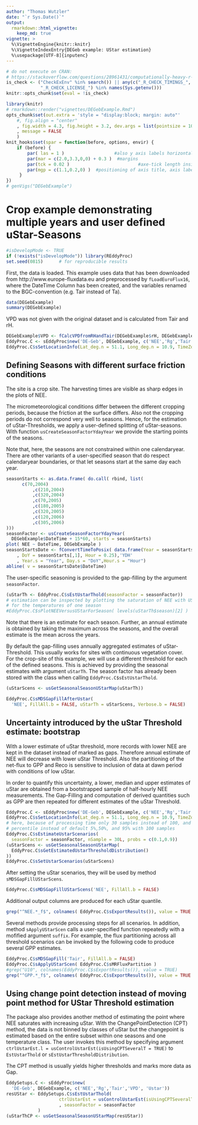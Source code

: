 ```yaml
---
author: "Thomas Wutzler"
date: "`r Sys.Date()`"
output: 
  rmarkdown::html_vignette:
    keep_md: true
vignette: >
  %\VignetteEngine{knitr::knitr}
  %\VignetteIndexEntry{DEGeb example: UStar estimation}
  %\usepackage[UTF-8]{inputenc}
---
```


```r
# do not execute on CRAN: 
# https://stackoverflow.com/questions/28961431/computationally-heavy-r-vignettes
is_check <- ("CheckExEnv" %in% search()) || any(c("_R_CHECK_TIMINGS_",
             "_R_CHECK_LICENSE_") %in% names(Sys.getenv()))
knitr::opts_chunk$set(eval = !is_check)
```

```r
library(knitr)
# rmarkdown::render("vignettes/DEGebExample.Rmd")
opts_chunk$set(out.extra = 'style = "display:block; margin: auto"'
    #, fig.align = "center"
    , fig.width = 4.3, fig.height = 3.2, dev.args = list(pointsize = 10)
    , message = FALSE
    )
knit_hooks$set(spar = function(before, options, envir) {
    if (before) {
        par( las = 1 )                   #also y axis labels horizontal
        par(mar = c(2.0,3.3,0,0) + 0.3 )  #margins
        par(tck = 0.02 )                          #axe-tick length inside plots             
        par(mgp = c(1.1,0.2,0) )  #positioning of axis title, axis labels, axis
     }
})
# genVigs("DEGebExample")
```

Crop example demonstrating multiple years and user defined uStar-Seasons
========================================================================

```r
#isDevelopMode <- TRUE
if (!exists("isDevelopMode")) library(REddyProc)
set.seed(0815)      # for reproducible results
```

First, the data is loaded. This example uses data that has been downloaded 
from http://www.europe-fluxdata.eu
and preprocessed by `fLoadEuroFlux16`, where the DateTime Column has been created, 
and the variables renamed to the BGC-convention (e.g. Tair instead of Ta).

```r
data(DEGebExample)
summary(DEGebExample)
```


VPD was not given with the original dataset and is calculated from Tair and rH.
```r
DEGebExample$VPD <- fCalcVPDfromRHandTair(DEGebExample$rH, DEGebExample$Tair)
EddyProc.C <- sEddyProc$new('DE-Geb', DEGebExample, c('NEE','Rg','Tair','VPD', 'Ustar'))
EddyProc.C$sSetLocationInfo(Lat_deg.n = 51.1, Long_deg.n = 10.9, TimeZone_h.n = 1)  #Location of Gebesee
```

Defining Seasons with different surface friction conditions 
-----------------------------------------------------------

The site is a crop site. The harvesting times are visible as sharp edges in the plots of NEE.

The micrometeorological conditions differ between the different cropping periods,
because the friction at the surface differs.
Also not the cropping periods do not correspond very well to seasons.
Hence, for the estimation of uStar-Thresholds, we apply a user-defined splitting 
of uStar-seasons. With function `usCreateSeasonFactorYdayYear` we provide the starting
points of the seasons.  

Note that, here, the seasons are not constrained within one calendaryear. 
There are other variants of a user-specified season that do respect calendaryear boundaries, 
or that let seasons start at the same day each year. 

```r
seasonStarts <- as.data.frame( do.call( rbind, list(
	  c(70,2004)
          ,c(210,2004)
          ,c(320,2004)
          ,c(70,2005)
          ,c(180,2005)
          ,c(320,2005)
          ,c(120,2006)
          ,c(305,2006) 		
)))
seasonFactor <- usCreateSeasonFactorYdayYear(
  DEGebExample$DateTime + 15*60, starts = seasonStarts)
plot( NEE ~ DateTime, DEGebExample )
seasonStartsDate <- fConvertTimeToPosix( data.frame(Year = seasonStarts[,2]
	, DoY = seasonStarts[,1], Hour = 0.25),'YDH'
	, Year.s = "Year", Day.s = "DoY",Hour.s = "Hour")
abline( v = seasonStartsDate$DateTime)
```

The user-specific seasoning is provided to the gap-filling by the argument `seasonFactor`. 
```r
(uStarTh <- EddyProc.C$sEstUstarThold(seasonFactor = seasonFactor))
# estimation can be inspected by plotting the saturation of NEE with UStar 
# for the temperatures of one season
#EddyProc.C$sPlotNEEVersusUStarForSeason( levels(uStarTh$season)[2] )
```

Note that there is an estimate for each season. Further, an annual estimate is 
obtained by taking the maximum across the seasons, and the overall estimate is 
the mean across the years.

By default the gap-filling uses annually aggregated estimates of uStar-Threshold.
This usually works for sites with continuous vegetation cover.
For the crop-site of this example, we will use a different threshold for each of 
the defined seasons.
This is achieved by providing the seasonal estimates with argument `uStarTh`.
The season factor has already been stored with the class when calling 
`EddyProc.C$sEstUstarThold`. 

```r
(uStarScens <- usGetSeasonalSeasonUStarMap(uStarTh))
```	

```r
EddyProc.C$sMDSGapFillAfterUstar(
  'NEE', FillAll.b = FALSE, uStarTh = uStarScens, Verbose.b = FALSE)
```		


Uncertainty introduced by the uStar Threshold estimate: bootstrap  
-----------------------------------------------------------------

With a lower estimate of uStar threshold, more records with lower NEE are kept in 
the dataset instead of marked as gaps. Therefore annual estimate of NEE will decrease
with lower uStar Threshold. Also the partitioning of the net-flux to GPP and Reco is 
sensitive to inclusion of data at dawn period with conditions of low uStar.

In order to quantify this uncertainty, a lower, median and upper estimates of uStar 
are obtained from a bootstrapped sample of half-hourly NEE measurements.
The Gap-Filling and computation of derived quantities such as GPP are then repeated for
different estimates of the uStar Threshold.


```r
EddyProc.C <- sEddyProc$new('DE-Geb', DEGebExample, c('NEE','Rg','Tair','VPD', 'Ustar'))
EddyProc.C$sSetLocationInfo(Lat_deg.n = 51.1, Long_deg.n = 10.9, TimeZone_h.n = 1)  #Location of Gebesee
# here, because of processing time only 30 samples instead of 100, and 10% and 90% 
# percentile instead of default 5%,50%, and 95% with 100 samples
EddyProc.C$sEstimateUstarScenarios( 
  seasonFactor = seasonFactor, nSample = 30L, probs = c(0.1,0.9))
(uStarScens <- usGetSeasonalSeasonUStarMap(
  EddyProc.C$sGetEstimatedUstarThresholdDistribution()
))
EddyProc.C$sSetUstarScenarios(uStarScens)
```	

After setting the uStar scenarios, they will be used by method 
`sMDSGapFillUStarScens`.
```r
EddyProc.C$sMDSGapFillUStarScens('NEE', FillAll.b = FALSE)
```

Additional output columns are produced for each uStar quantile. 

```r
grep("^NEE.*_f$", colnames( EddyProc.C$sExportResults()), value = TRUE )
```		

Several methods provide processing steps for all scenarios.
In addition, method `sApplyUStarScen` calls a user-specified function repeatedly
with a mofified argument `suffix`. 
For example, the flux partitioning across all threshold scenarios can be
invoked by the following code to produce several GPP estimates.

```r
EddyProc.C$sMDSGapFill('Tair', FillAll.b = FALSE)
EddyProc.C$sApplyUStarScen( EddyProc.C$sMRFluxPartition )
#grep("U10", colnames(EddyProc.C$sExportResults()), value = TRUE) 	
grep("^GPP.*_f$", colnames( EddyProc.C$sExportResults()), value = TRUE )
```

Using change point detection instead of moving point method for UStar Threshold estimation
------------------------------------------------------------------------------------------

The package also provides another method of estimating the point where NEE saturates 
with increasing uStar.
With the ChangePointDetection (CPT) method, the data is not binned by classes of 
uStar but the changepoint
is estimated based on the entire subset within one seasons and one temperature class.
The user invokes this method by specifying argument 
`ctrlUstarEst.l = usControlUstarEst(isUsingCPTSeveralT = TRUE)`
to `EstUstarThold` or `sEstUstarThresholdDistribution`.

The CPT method is usually yields higher thresholds and marks more data as Gap. 
  
```r
EddySetups.C <- sEddyProc$new(
  'DE-Geb', DEGebExample, c('NEE','Rg','Tair','VPD', 'Ustar'))
resUStar <- EddySetups.C$sEstUstarThold(
					ctrlUstarEst = usControlUstarEst(isUsingCPTSeveralT = TRUE)
					, seasonFactor = seasonFactor
			)
(uStarThCP <- usGetSeasonalSeasonUStarMap(resUStar))
```


		





